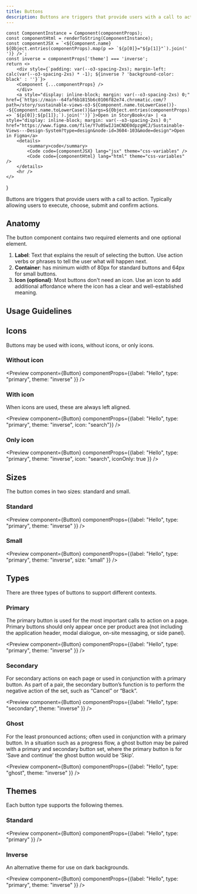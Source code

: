 ```yaml
---
title: Buttons
description: Buttons are triggers that provide users with a call to action. Typically allowing users to execute, choose, submit and confirm actions.
---
```



    const ComponentInstance = Component(componentProps);
    const componentHtml = renderToString(ComponentInstance);
    const componentJSX = `<${Component.name} ${Object.entries(componentProps).map(p => `${p[0]}="${p[1]}"`).join(' ')} />`;
    const inverse = componentProps['theme'] === 'inverse';
    return <>
        <div style={`padding: var(--o3-spacing-2xs); margin-left: calc(var(--o3-spacing-2xs) * -1); ${inverse ? 'background-color: black' : ''}`}>
        <Component {...componentProps} />
        </div>
        <a style="display: inline-block; margin: var(--o3-spacing-2xs) 0;" href={`https://main--64faf6b1815b6c0106f82e74.chromatic.com/?path=/story/sustainable-views-o3-${Component.name.toLowerCase()}--${Component.name.toLowerCase()}&args=${Object.entries(componentProps).map(p => `${p[0]}:${p[1]};`).join('')}`}>Open in StoryBook</a> | <a style="display: inline-block; margin: var(--o3-spacing-2xs) 0;" href="https://www.figma.com/file/Y7u0SwIJ1mCNDE0dpzgHCJ/Sustainable-Views---Design-System?type=design&node-id=3604-103&mode=design">Open in Figma</a>
        <details>
            <summary>code</summary>
            <Code code={componentJSX} lang="jsx" theme="css-variables" />
            <Code code={componentHtml} lang="html" theme="css-variables" />
        </details>
        <hr />
    </>
}

Buttons are triggers that provide users with a call to action. Typically allowing users to execute, choose, submit and confirm actions.

## Anatomy

The button component contains two required elements and one optional element.

<ButtonAnatomy />

1. <strong>Label</strong>: Text that explains the result of selecting the button. Use action verbs or phrases to tell the user what will happen next.
1. <strong>Container</strong>: has minimum width of 80px for standard buttons and 64px for small buttons.
1. <strong>Icon (optional)</strong>: Most buttons don't need an icon. Use an icon to add additional affordance where the icon has a clear and well-established meaning.

## Usage Guidelines

<ButtonGuidelines />

## Icons

Buttons may be used with icons, without icons, or only icons.

### Without icon

<Preview component={Button} componentProps={{label: "Hello", type: "primary", theme: "inverse" }} />

### With icon

When icons are used, these are always left aligned.

<Preview component={Button} componentProps={{label: "Hello", type: "primary", theme: "inverse", icon: "search"}} />

### Only icon

<Preview component={Button} componentProps={{label: "Hello", type: "primary", theme: "inverse", icon: "search", iconOnly: true }} />

## Sizes

The button comes in two sizes: standard and small.

### Standard

<Preview component={Button} componentProps={{label: "Hello", type: "primary", theme: "inverse" }} />

### Small

<Preview component={Button} componentProps={{label: "Hello", type: "primary", theme: "inverse", size: "small" }} />

## Types

There are three types of buttons to support different contexts.

### Primary

The primary button is used for the most important calls to action on a page. Primary buttons should only appear once per product area (not including the application header, modal dialogue, on-site messaging, or side panel).

<Preview component={Button} componentProps={{label: "Hello", type: "primary", theme: "inverse" }} />

### Secondary

For secondary actions on each page or used in conjunction with a primary button. As part of a pair, the secondary button’s function is to perform the negative action of the set, such as “Cancel” or “Back”.

<Preview component={Button} componentProps={{label: "Hello", type: "secondary", theme: "inverse" }} />

### Ghost

For the least pronounced actions; often used in conjunction with a primary button. In a situation such as a progress flow, a ghost button may be paired with a primary and secondary button set, where the primary button is for ‘Save and continue’ the ghost button would be ‘Skip’.

<Preview component={Button} componentProps={{label: "Hello", type: "ghost", theme: "inverse" }} />

## Themes

Each button type supports the following themes.

### Standard

<Preview component={Button} componentProps={{label: "Hello", type: "primary" }} />

### Inverse

An alternative theme for use on dark backgrounds.

<Preview component={Button} componentProps={{label: "Hello", type: "primary", theme: "inverse" }} />
